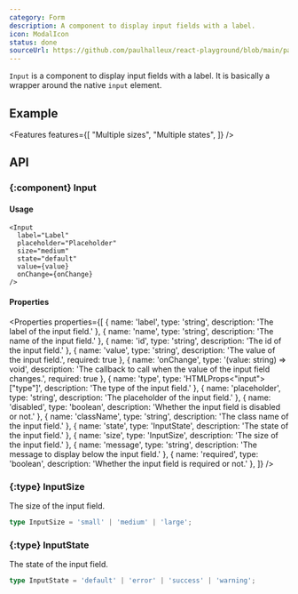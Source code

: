 ```yaml
---
category: Form
description: A component to display input fields with a label.
icon: ModalIcon
status: done
sourceUrl: https://github.com/paulhalleux/react-playground/blob/main/packages/playground/src/components/Input/Input.tsx
---
```


`Input` is a component to display input fields with a label. It is basically a wrapper around the native `input` element.

## Example

<Example name="Form/Input" />

<Features features={[
  "Multiple sizes",
  "Multiple states",
]} />

## API

### \{:component} Input

#### Usage

```tsx
<Input
  label="Label"
  placeholder="Placeholder"
  size="medium"
  state="default"
  value={value}
  onChange={onChange}
/>
```

#### Properties

<Properties properties={[
  { name: 'label', type: 'string', description: 'The label of the input field.' },
  { name: 'name', type: 'string', description: 'The name of the input field.' },
  { name: 'id', type: 'string', description: 'The id of the input field.' },
  { name: 'value', type: 'string', description: 'The value of the input field.', required: true },
  { name: 'onChange', type: '(value: string) => void', description: 'The callback to call when the value of the input field changes.', required: true },
  { name: 'type', type: 'HTMLProps<"input">["type"]', description: 'The type of the input field.' },
  { name: 'placeholder', type: 'string', description: 'The placeholder of the input field.' },
  { name: 'disabled', type: 'boolean', description: 'Whether the input field is disabled or not.' },
  { name: 'className', type: 'string', description: 'The class name of the input field.' },
  { name: 'state', type: 'InputState', description: 'The state of the input field.' },
  { name: 'size', type: 'InputSize', description: 'The size of the input field.' },
  { name: 'message', type: 'string', description: 'The message to display below the input field.' },
  { name: 'required', type: 'boolean', description: 'Whether the input field is required or not.' },
]} />

### \{:type} InputSize

The size of the input field.

```ts
type InputSize = 'small' | 'medium' | 'large';
```

### \{:type} InputState

The state of the input field.

```ts
type InputState = 'default' | 'error' | 'success' | 'warning';
```